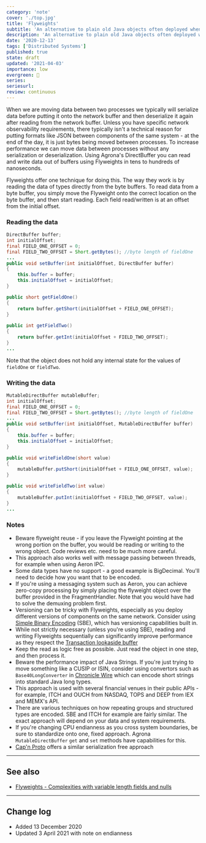 ```yaml
---
category: 'note'
cover: './top.jpg'
title: 'Flyweights'
subtitle: 'An alternative to plain old Java objects often deployed when performance is critical'
description: 'An alternative to plain old Java objects often deployed when performance is critical'
date: '2020-12-13'
tags: ['Distributed Systems']
published: true
state: draft
updated: '2021-04-03'
importance: low
evergreen: 🌳
series: 
seriesurl: 
review: continuous
---
```


When we are moving data between two processes we typically will serialize data before putting it onto the network buffer and then deserialize it again after reading from the network buffer.
Unless you have specific network observability requirements, there typically isn't a technical reason for putting formats like JSON between components of the same system - at the end of the day, it is just bytes being moved between processes.
To increase performance we can move data between processes without any serialization or deserialization. Using Agrona's DirectBuffer you can read and write data out of buffers using Flyweights in tens to hundreds of nanoseconds.

Flyweights offer one technique for doing this. The way they work is by reading the data of types directly from the byte buffers. To read data from a byte buffer, you simply move the Flyweight onto the correct location on the byte buffer, and then start reading. Each field read/written is at an offset from the initial offset.

### Reading the data
```java
DirectBuffer buffer;
int initialOffset;
final FIELD_ONE_OFFSET = 0;
final FIELD_TWO_OFFSET = Short.getBytes(); //byte length of fieldOne
...
public void setBuffer(int initialOffset, DirectBuffer buffer)
{
    this.buffer = buffer;
    this.initialOffset = initialOffset;
}

public short getFieldOne()
{
    return buffer.getShort(initialOffset + FIELD_ONE_OFFSET);
}
    
public int getFieldTwo()
{
    return buffer.getInt(initialOffset + FIELD_TWO_OFFSET);
}
...
```

Note that the object does not hold any internal state for the values of `fieldOne` or `fieldTwo`.

### Writing the data
```java
MutableDirectBuffer mutableBuffer;
int initialOffset;
final FIELD_ONE_OFFSET = 0;
final FIELD_TWO_OFFSET = Short.getBytes(); //byte length of fieldOne
...
public void setBuffer(int initialOffset, MutableDirectBuffer buffer)
{
    this.buffer = buffer;
    this.initialOffset = initialOffset;
}

public void writeFieldOne(short value) 
{
    mutableBuffer.putShort(initialOffset + FIELD_ONE_OFFSET, value);
}

public void writeFieldTwo(int value) 
{
    mutableBuffer.putInt(initialOffset + FIELD_TWO_OFFSET, value);
}
...    
```

### Notes

- Beware flyweight reuse - if you leave the Flyweight pointing at the wrong portion on the buffer, you would be reading or writing to the wrong object. Code reviews etc. need to be much more careful. 
- This approach also works well with message passing between threads, for example when using Aeron IPC.
- Some data types have no support - a good example is BigDecimal. You'll need to decide how you want that to be encoded.
- If you're using a messaging system such as Aeron, you can achieve zero-copy processing by simply placing the flyweight object over the buffer provided in the FragmentHandler. Note that you would have had to solve the demuxing problem first.
- Versioning can be tricky with Flyweights, especially as you deploy different versions of components on the same network. Consider using [Simple Binary Encoding](https://github.com/real-logic/simple-binary-encoding) (SBE), which has versioning capabilities built in.
- While not strictly necessary (unless you're using SBE), reading and writing Flyweights sequentially can significantly improve performance as they respect the [Transaction lookaside buffer](/note/cpu-tlb)
- Keep the read as logic free as possible. Just read the object in one step, and then process it.  
- Beware the performance impact of Java Strings. If you're just trying to move something like a CUSIP or ISIN, consider using convertors such as `Base40LongConverter` in [Chronicle Wire](https://github.com/OpenHFT/Chronicle-Wire) which can encode short strings into standard Java long types.
- This approach is used with several financial venues in their public APIs - for example, ITCH and OUCH from NASDAQ, TOPS and DEEP from IEX and MEMX's API. 
- There are various techniques on how repeating groups and structured types are encoded. SBE and ITCH for example are fairly similar. The exact approach will depend on your data and system requirements.
- If you're changing CPU endianness as you cross system boundaries, be sure to standardize onto one, fixed approach. Agrona `MutableDirectBuffer` `get` and `set` methods have capabilities for this.  
- [Cap'n Proto](https://capnproto.org) offers a similar serialization free approach

---

## See also

- [Flyweights - Complexities with variable length fields and nulls](/article/flyweight-repeating-groups-and-nulls/)

---

## Change log

- Added 13 December 2020
- Updated 3 April 2021 with note on endianness 
